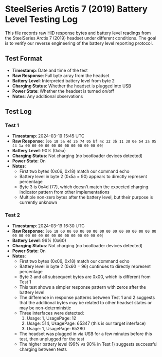 # SteelSeries Arctis 7 (2019) Battery Level Testing Log

This file records raw HID response bytes and battery level readings from the SteelSeries Arctis 7 (2019) headset under different conditions. The goal is to verify our reverse engineering of the battery level reporting protocol.

## Test Format

- **Timestamp**: Date and time of the test
- **Raw Response**: Full byte array from the headset
- **Battery Level**: Interpreted battery level from byte 2
- **Charging Status**: Whether the headset is plugged into USB
- **Power State**: Whether the headset is turned on/off
- **Notes**: Any additional observations

## Test Log

### Test 1

- **Timestamp**: 2024-03-19 15:45 UTC
- **Raw Response**: `[06 18 5a 4d 26 74 05 bf 4c 22 3b 11 38 0e 54 2a 05 44 1a 00 00 00 00 00 00 00 00 00 00 00 00]`
- **Battery Level**: 90% (0x5a)
- **Charging Status**: Not charging (no bootloader devices detected)
- **Power State**: On
- **Notes**:
  - First two bytes (0x06, 0x18) match our command echo
  - Battery level in byte 2 (0x5a = 90) appears to directly represent percentage
  - Byte 3 is 0x4d (77), which doesn't match the expected charging indicator pattern from other implementations
  - Multiple non-zero bytes after the battery level, but their purpose is currently unknown

### Test 2

- **Timestamp**: 2024-03-19 16:30 UTC
- **Raw Response**: `[06 18 60 00 00 00 00 00 00 00 00 00 00 00 00 00 00 00 00 00 00 00 00 00 00 00 00 00 00 00 00]`
- **Battery Level**: 96% (0x60)
- **Charging Status**: Not charging (no bootloader devices detected)
- **Power State**: On
- **Notes**:
  - First two bytes (0x06, 0x18) match our command echo
  - Battery level in byte 2 (0x60 = 96) continues to directly represent percentage
  - Byte 3 and all subsequent bytes are 0x00, which is different from Test 1
  - This test shows a simpler response pattern with zeros after the battery level
  - The difference in response patterns between Test 1 and 2 suggests that the additional bytes may be related to other headset states or may be non-deterministic
  - Three interfaces were detected:
    1. Usage: 1, UsagePage: 12
    2. Usage: 514, UsagePage: 65347 (this is our target interface)
    3. Usage: 1, UsagePage: 65280
  - The headset was plugged in via USB for a few minutes before this test, then unplugged for the test
  - The higher battery level (96% vs 90% in Test 1) suggests successful charging between tests

